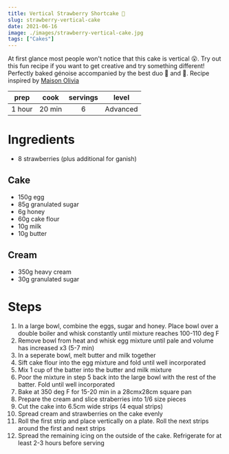 ```yaml
---
title: Vertical Strawberry Shortcake 🍰
slug: strawberry-vertical-cake
date: 2021-06-16
image: ./images/strawberry-vertical-cake.jpg
tags: ["Cakes"]
---
```


<StyledParagraph>At first glance most people won't notice that this cake is vertical 😮. Try out this fun recipe if you want to get creative and try something different! Perfectly baked génoise accompanied by the best duo 🍓 and 🥛. Recipe inspired by <a href= "https://youtu.be/IZkvhXCUG7Y" target="_blank"  rel="noreferrer noopener">Maison Olivia</a></StyledParagraph>

| prep | cook | servings | level |
| :--: | :--: | :------: | :---: |
| 1 hour | 20 min |  6  | Advanced  |

# Ingredients 
- <ListItem>8 strawberries (plus additional for ganish)</ListItem>
## Cake
- <ListItem>150g egg</ListItem>
- <ListItem>85g granulated sugar</ListItem>
- <ListItem>6g honey</ListItem>
- <ListItem>60g cake flour</ListItem>
- <ListItem>10g milk</ListItem>
- <ListItem>10g butter</ListItem>

## Cream
- <ListItem>350g heavy cream</ListItem>
- <ListItem>30g granulated sugar</ListItem>

# Steps

1. In a large bowl, combine the eggs, sugar and honey. Place bowl over a double boiler and whisk constantly until mixture reaches 100-110 deg F
2. Remove bowl from heat and whisk egg mixture until pale and volume has increased x3 (5-7 min)
3. In a seperate bowl, melt butter and milk together 
4. Sift cake flour into the egg mixture and fold until well incorporated 
5. Mix 1 cup of the batter into the butter and milk mixture 
6. Poor the mixture in step 5 back into the large bowl with the rest of the batter. Fold until well incorporated
7. Bake at 350 deg F for 15-20 min in a 28cmx28cm square pan
8. Prepare the cream and slice straberries into 1/6 size pieces 
9. Cut the cake into 6.5cm wide strips (4 equal strips)
10. Spread cream and strawberries on the cake evenly 
11. Roll the first strip and place vertically on a plate. Roll the next strips around the first and next strips
12. Spread the remaining icing on the outside of the cake. Refrigerate for at least 2-3 hours before serving